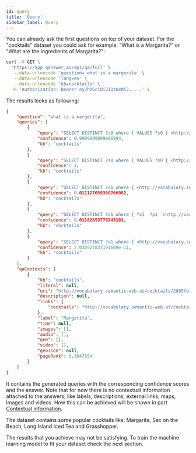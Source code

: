 ```yaml
---
id: query
title: 'Query'
sidebar_label: Query
---
```


You can already ask the first questions on top of your dataset. For the "cocktails" dataset you could ask for example: "What is a Margarita?" or "What are the ingredients of Margarita?":


```bash
curl -X GET \
  'https://app.qanswer.ai/api/qa/full' \
   --data-urlencode 'question= what is a margerita' \
   --data-urlencode 'lang=en' \
   --data-urlencode 'kb=cocktails' \
  -H 'Authorization: Bearer eyJhbGciOiJIUzUxMiJ.....' \
```


The results looks as following:

```json
{
    "question": "what is a margerita",
    "queries": [
        {
            "query": "SELECT DISTINCT ?s0 where { VALUES ?s0 { <http://vocabulary.semantic-web.at/cocktails/2d85fb1b-96cb-4c48-8df5-707032f34e71> }  } LIMIT 1000",
            "confidence": 0.9999999999996994,
            "kb": "cocktails"
        },
        {
            "query": "SELECT DISTINCT ?s0 where { VALUES ?s0 { <http://vocabulary.semantic-web.at/cocktails/2d85fb1b-96cb-4c48-8df5-707032f34e71> }  } LIMIT 1000",
            "confidence": 1,
            "kb": "cocktails"
        },
        {
            "query": "SELECT DISTINCT ?o1 where { <http://vocabulary.semantic-web.at/cocktails/2d85fb1b-96cb-4c48-8df5-707032f34e71>  ?p1  ?o1 . } limit 1000",
            "confidence": 0.011127059360766982,
            "kb": "cocktails"
        },
        {
            "query": "SELECT DISTINCT ?s1 where { ?s1  ?p1  <http://vocabulary.semantic-web.at/cocktails/2d85fb1b-96cb-4c48-8df5-707032f34e71> . } limit 1000",
            "confidence": 0.01182653776243101,
            "kb": "cocktails"
        },
        {
            "query": "SELECT DISTINCT ?o1 where { <http://vocabulary.semantic-web.at/cocktails/2d85fb1b-96cb-4c48-8df5-707032f34e71>  <http://www.w3.org/1999/02/22-rdf-syntax-ns#type>  ?o1 . } limit 1000",
            "confidence": 2.035927837191609e-11,
            "kb": "cocktails"
        }
    ],
    "qaContexts": [
        {
            "kb": "cocktails",
            "literal": null,
            "uri": "http://vocabulary.semantic-web.at/cocktails/2d85fb1b-96cb-4c48-8df5-707032f34e71",
            "description": null,
            "links": {
                "cocktails": "http://vocabulary.semantic-web.at/cocktails/2d85fb1b-96cb-4c48-8df5-707032f34e71"
            },
            "label": "Margarita",
            "time": null,
            "images": [],
            "audio": [],
            "geo": [],
            "video": [],
            "geoJson": null,
            "pageRank": 0.3047554
        }
    ]
}
```


It contains the generated queries with the corresponding confidence scores and the answer. Note that for now there is no contextual information attached to the answers, like labels, descriptions, external links, maps, images and videos. How this can be achieved
will be shown in part [Contextual information](contextual-information).

The dataset contains some popular cocktails like: Margarita, Sex on the Beach, Long Island Iced Tea and Grasshopper.

The results that you achieve may not be satisfying. To train the machine learning model to fit your dataset check the next section.
